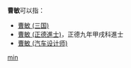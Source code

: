 '''曹敏'''可以指：
* [[曹敏_(三国)|曹敏 (三国)]]
* [[曹敏_(正德進士)|曹敏 (正德進士)]]，正德九年甲戌科進士
* [[曹敏_(汽车设计师)|曹敏 (汽车设计师)]]

{{disambig}}

[[Category:二字曹姓人名消歧义|min]]